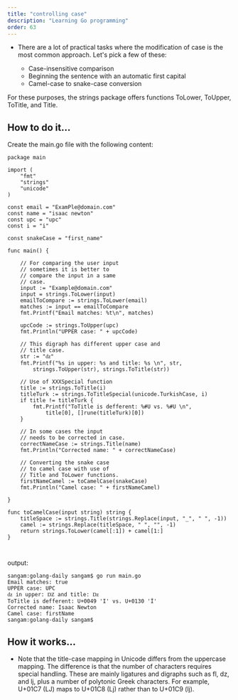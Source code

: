 ```yaml
---
title: "controlling case"
description: "Learning Go programming"
order: 63
---
```





- There are a lot of practical tasks where the modification of case is the most common approach. Let's pick a few of these:

   -  Case-insensitive comparison
   -  Beginning the sentence with an automatic first capital 
   -  Camel-case to snake-case conversion

For these purposes, the strings package offers functions ToLower, ToUpper, ToTitle, and Title. 

## How to do it...

Create the main.go file with the following content:
```
package main

import (
	"fmt"
	"strings"
	"unicode"
)

const email = "ExamPle@domain.com"
const name = "isaac newton"
const upc = "upc"
const i = "i"

const snakeCase = "first_name"

func main() {

	// For comparing the user input
	// sometimes it is better to
	// compare the input in a same
	// case.
	input := "Example@domain.com"
	input = strings.ToLower(input)
	emailToCompare := strings.ToLower(email)
	matches := input == emailToCompare
	fmt.Printf("Email matches: %t\n", matches)

	upcCode := strings.ToUpper(upc)
	fmt.Println("UPPER case: " + upcCode)

	// This digraph has different upper case and
	// title case.
	str := "ǳ"
	fmt.Printf("%s in upper: %s and title: %s \n", str,
		strings.ToUpper(str), strings.ToTitle(str))

	// Use of XXXSpecial function
	title := strings.ToTitle(i)
	titleTurk := strings.ToTitleSpecial(unicode.TurkishCase, i)
	if title != titleTurk {
		fmt.Printf("ToTitle is defferent: %#U vs. %#U \n",
			title[0], []rune(titleTurk)[0])
	}

	// In some cases the input
	// needs to be corrected in case.
	correctNameCase := strings.Title(name)
	fmt.Println("Corrected name: " + correctNameCase)

	// Converting the snake case
	// to camel case with use of
	// Title and ToLower functions.
	firstNameCamel := toCamelCase(snakeCase)
	fmt.Println("Camel case: " + firstNameCamel)

}

func toCamelCase(input string) string {
	titleSpace := strings.Title(strings.Replace(input, "_", " ", -1))
	camel := strings.Replace(titleSpace, " ", "", -1)
	return strings.ToLower(camel[:1]) + camel[1:]
}



```
output: 

```
sangam:golang-daily sangam$ go run main.go
Email matches: true
UPPER case: UPC
ǳ in upper: Ǳ and title: ǲ 
ToTitle is defferent: U+0049 'I' vs. U+0130 'İ' 
Corrected name: Isaac Newton
Camel case: firstName
sangam:golang-daily sangam$ 

```
## How it works...

- Note that the title-case mapping in Unicode differs from the uppercase mapping. The difference is that the number of characters requires special handling. These are mainly ligatures and digraphs such as fl, dz, and lj, plus a number of polytonic Greek characters. For example, U+01C7 (LJ) maps to U+01C8 (Lj) rather than to U+01C9 (lj).


